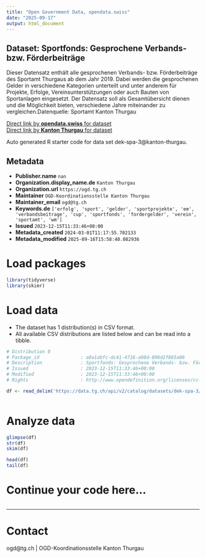 ```yaml
---
title: "Open Government Data, opendata.swiss"
date: "2025-09-17"
output: html_document
---
```


## Dataset: Sportfonds: Gesprochene Verbands- bzw. Förderbeiträge

Dieser Datensatz enthält alle gesprochenen Verbands- bzw. Förderbeiträge des Sportamt Thurgaus ab dem Jahr 2019. Dabei werden die gesprochenen Gelder in verschiedene Kategorien unterteilt und unter anderem für Projekte, Erfolge, Vereinsunterstützungen oder auch Bauten von Sportanlagen eingesetzt. Der Datensatz soll als Gesamtübersicht dienen und die Möglichkeit bieten, verschiedene Jahre miteinander zu vergleichen.Datenquelle: Sportamt Kanton Thurgau

[Direct link by **opendata.swiss** for dataset](https://opendata.swiss/de/dataset/sportfonds-gesprochene-verbands-bzw-forderbeitrage)<br>
[Direct link by **Kanton Thurgau** for dataset](https://data.tg.ch/explore/dataset/dek-spa-3/)

Auto generated R starter code for data set dek-spa-3@kanton-thurgau.

## Metadata

- **Publisher.name** `nan`
- **Organization.display_name.de** `Kanton Thurgau`
- **Organization.url** `https://ogd.tg.ch`
- **Maintainer** `OGD-Koordinationsstelle Kanton Thurgau`
- **Maintainer_email** `ogd@tg.ch`
- **Keywords.de** `['erfolg', 'sport', 'gelder', 'sportprojekte', 'em', 'verbandsbeitrage', 'cup', 'sportfonds', 'fordergelder', 'verein', 'sportamt', 'wm']`
- **Issued** `2023-12-15T11:33:46+00:00`
- **Metadata_created** `2024-03-01T11:17:55.702133`
- **Metadata_modified** `2025-09-16T15:58:40.082936`


# Load packages

```r

library(tidyverse)
library(skimr)

```

# Load data

-   The dataset has 1 distribution(s) in CSV format.
-   All available CSV distributions are listed below and can be read into a tibble.

```r

# Distribution 0
# Package_id               : a0a1abfc-dc41-4716-a08d-896d2f865a06
# Description              : Sportfonds: Gesprochene Verbands- bzw. Förderbeiträge (csv)
# Issued                   : 2023-12-15T11:33:46+00:00
# Modified                 : 2023-12-15T11:33:46+00:00
# Rights                   : http://www.opendefinition.org/licenses/cc-by/

df <- read_delim('https://data.tg.ch/api/v2/catalog/datasets/dek-spa-3/exports/csv?use_labels=true')



```

# Analyze data

```r

glimpse(df)
str(df)
skim(df)

head(df)
tail(df)

```

# Continue your code here...

```r

```

------------------------------------------------------------------------

# Contact

ogd@tg.ch | OGD-Koordinationsstelle Kanton Thurgau
